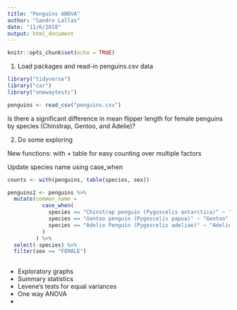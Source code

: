 ```yaml
---
title: "Penguins ANOVA"
author: "Sandro Lallas"
date: "11/6/2018"
output: html_document
---
```


```r
knitr::opts_chunk$set(echo = TRUE)
```

1. Load packages and read-in penguins.csv data

```r

library("tidyverse")
library("car")
library("onewaytests")

penguins <- read_csv("penguins.csv")

```

Is there a significant difference in mean flipper length for female penguins by species (Chinstrap, Gentoo, and Adelie)?

2. Do some exploring

New functions: with + table for easy counting over multiple factors

Update species name using case_when


```r

counts <- with(penguins, table(species, sex))

penguins2 <- penguins %>%
  mutate(common_name =
           case_when(
             species == "Chinstrap penguin (Pygoscelis antarctica)" ~ "Chinstrap",
             species == "Gentoo penguin (Pygoscelis papua)" ~ "Gentoo",
             species == "Adelie Penguin (Pygoscelis adeliae)" ~ "Adelie"
           )
         ) %>% 
  select(-species) %>% 
  filter(sex == "FEMALE")
  

```

- Exploratory graphs
- Summary statistics
- Levene's tests for equal variances
- One way ANOVA
-

